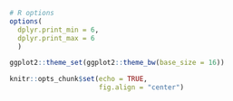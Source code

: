```r

# R options
options(
  dplyr.print_min = 6, 
  dplyr.print_max = 6
  )

ggplot2::theme_set(ggplot2::theme_bw(base_size = 16))

knitr::opts_chunk$set(echo = TRUE, 
                      fig.align = "center")
```

